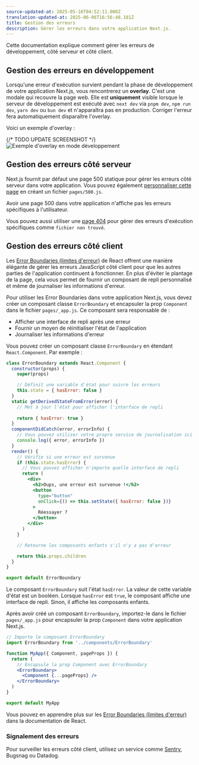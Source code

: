 ```yaml
---
source-updated-at: 2025-05-16T04:52:11.000Z
translation-updated-at: 2025-06-06T16:56:48.181Z
title: Gestion des erreurs
description: Gérer les erreurs dans votre application Next.js.
---
```


Cette documentation explique comment gérer les erreurs de développement, côté serveur et côté client.

## Gestion des erreurs en développement

Lorsqu'une erreur d'exécution survient pendant la phase de développement de votre application Next.js, vous rencontrerez un **overlay**. C'est une modale qui recouvre la page web. Elle est **uniquement** visible lorsque le serveur de développement est exécuté avec `next dev` via `pnpm dev`, `npm run dev`, `yarn dev` ou `bun dev` et n'apparaîtra pas en production. Corriger l'erreur fera automatiquement disparaître l'overlay.

Voici un exemple d'overlay :

{/* TODO UPDATE SCREENSHOT */}
![Exemple d'overlay en mode développement](https://assets.vercel.com/image/upload/v1645118290/docs-assets/static/docs/error-handling/overlay.png)

## Gestion des erreurs côté serveur

Next.js fournit par défaut une page 500 statique pour gérer les erreurs côté serveur dans votre application. Vous pouvez également [personnaliser cette page](/docs/pages/building-your-application/routing/custom-error#customizing-the-500-page) en créant un fichier `pages/500.js`.

Avoir une page 500 dans votre application n'affiche pas les erreurs spécifiques à l'utilisateur.

Vous pouvez aussi utiliser une [page 404](/docs/pages/building-your-application/routing/custom-error#404-page) pour gérer des erreurs d'exécution spécifiques comme `fichier non trouvé`.

## Gestion des erreurs côté client

Les [Error Boundaries (limites d'erreur)](https://react.dev/reference/react/Component#catching-rendering-errors-with-an-error-boundary) de React offrent une manière élégante de gérer les erreurs JavaScript côté client pour que les autres parties de l'application continuent à fonctionner. En plus d'éviter le plantage de la page, cela vous permet de fournir un composant de repli personnalisé et même de journaliser les informations d'erreur.

Pour utiliser les Error Boundaries dans votre application Next.js, vous devez créer un composant classe `ErrorBoundary` et encapsuler la prop `Component` dans le fichier `pages/_app.js`. Ce composant sera responsable de :

- Afficher une interface de repli après une erreur
- Fournir un moyen de réinitialiser l'état de l'application
- Journaliser les informations d'erreur

Vous pouvez créer un composant classe `ErrorBoundary` en étendant `React.Component`. Par exemple :

```jsx
class ErrorBoundary extends React.Component {
  constructor(props) {
    super(props)

    // Définit une variable d'état pour suivre les erreurs
    this.state = { hasError: false }
  }
  static getDerivedStateFromError(error) {
    // Met à jour l'état pour afficher l'interface de repli
    
    return { hasError: true }
  }
  componentDidCatch(error, errorInfo) {
    // Vous pouvez utiliser votre propre service de journalisation ici
    console.log({ error, errorInfo })
  }
  render() {
    // Vérifie si une erreur est survenue
    if (this.state.hasError) {
      // Vous pouvez afficher n'importe quelle interface de repli
      return (
        <div>
          <h2>Oups, une erreur est survenue !</h2>
          <button
            type="button"
            onClick={() => this.setState({ hasError: false })}
          >
            Réessayer ?
          </button>
        </div>
      )
    }

    // Retourne les composants enfants s'il n'y a pas d'erreur

    return this.props.children
  }
}

export default ErrorBoundary
```

Le composant `ErrorBoundary` suit l'état `hasError`. La valeur de cette variable d'état est un booléen. Lorsque `hasError` est `true`, le composant affiche une interface de repli. Sinon, il affiche les composants enfants.

Après avoir créé un composant `ErrorBoundary`, importez-le dans le fichier `pages/_app.js` pour encapsuler la prop `Component` dans votre application Next.js.

```jsx
// Importe le composant ErrorBoundary
import ErrorBoundary from '../components/ErrorBoundary'

function MyApp({ Component, pageProps }) {
  return (
    // Encapsule la prop Component avec ErrorBoundary
    <ErrorBoundary>
      <Component {...pageProps} />
    </ErrorBoundary>
  )
}

export default MyApp
```

Vous pouvez en apprendre plus sur les [Error Boundaries (limites d'erreur)](https://react.dev/reference/react/Component#catching-rendering-errors-with-an-error-boundary) dans la documentation de React.

### Signalement des erreurs

Pour surveiller les erreurs côté client, utilisez un service comme [Sentry](https://github.com/vercel/next.js/tree/canary/examples/with-sentry), Bugsnag ou Datadog.